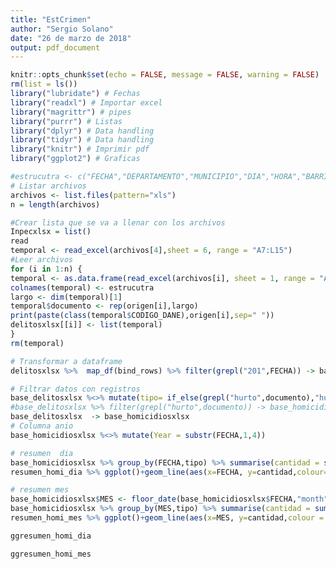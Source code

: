 ```yaml
---
title: "EstCrimen"
author: "Sergio Solano"
date: "26 de marzo de 2018"
output: pdf_document
---
```


```r
knitr::opts_chunk$set(echo = FALSE, message = FALSE, warning = FALSE)
rm(list = ls())
library("lubridate") # Fechas
library("readxl") # Importar excel
library("magrittr") # pipes
library("purrr") # Listas
library("dplyr") # Data handling
library("tidyr") # Data handling
library("knitr") # Imprimir pdf
library("ggplot2") # Graficas

```

```r

#estrucutra <- c("FECHA","DEPARTAMENTO","MUNICIPIO","DIA","HORA","BARRIO","ZONA","CLASE_SITIO","ARMA_EMPLEADA","MOVIL_AGRESOR","MOVIL_VICTIMA","EDAD","SEXO","ESTADO_CIVIL","PAIS_NACE","CLASE EMPLEADO","PROFESIONES","ESCOLARIDAD","CODIGO_DANE","CANTIDAD")
# Listar archivos 
archivos <- list.files(pattern="xls")
n = length(archivos)

#Crear lista que se va a llenar con los archivos
Inpecxlsx = list()
read
temporal <- read_excel(archivos[4],sheet = 6, range = "A7:L15")
#Leer archivos
for (i in 1:n) {
temporal <- as.data.frame(read_excel(archivos[i], sheet = 1, range = "A17:L15"))
colnames(temporal) <- estrucutra
largo <- dim(temporal)[1]
temporal$documento <- rep(origen[i],largo)
print(paste(class(temporal$CODIGO_DANE),origen[i],sep=" "))
delitosxlsx[[i]] <- list(temporal)
}
rm(temporal)
```

```r
# Transformar a dataframe 
delitosxlsx %>%  map_df(bind_rows) %>% filter(grepl("201",FECHA)) -> base_delitosxlsx

# Filtrar datos con registros
base_delitosxlsx %<>% mutate(tipo= if_else(grepl("hurto",documento),"hurto","homicidios"))
#base_delitosxlsx %>% filter(grepl("hurto",documento)) -> base_homicidiosxlsx
base_delitosxlsx  -> base_homicidiosxlsx
# Columna anio 
base_homicidiosxlsx %<>% mutate(Year = substr(FECHA,1,4))

# resumen  dia
base_homicidiosxlsx %>% group_by(FECHA,tipo) %>% summarise(cantidad = sum(CANTIDAD)) ->  resumen_homi_dia
resumen_homi_dia %>% ggplot()+geom_line(aes(x=FECHA, y=cantidad,colour=tipo)) -> ggresumen_homi_dia

# resumen mes 
base_homicidiosxlsx$MES <- floor_date(base_homicidiosxlsx$FECHA,"month")
base_homicidiosxlsx %>% group_by(MES,tipo) %>% summarise(cantidad = sum(CANTIDAD)) ->  resumen_homi_mes
resumen_homi_mes %>% ggplot()+geom_line(aes(x=MES, y=cantidad,colour = tipo)) -> ggresumen_homi_mes
```
```r
ggresumen_homi_dia
```

```r
ggresumen_homi_mes
```







